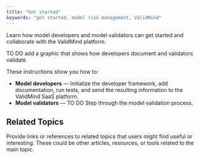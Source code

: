 ```yaml
---
title: "Get started"
keywords: "get started, model risk management, ValidMind"
---
```


<!-- 
Quickstart, essentially the demo
- Configuration 
- Dev framework demo
- Model validator try-out
--->

Learn how model developers and model validators can get started and collaborate with the ValidMind platform.

TO DO add a graphic that shows how developers document and validators validate

These instructions show you how to:

- **Model developers** — Initialize the developer framework, add documentation, run tests, and send the resulting information to the ValidMind SaaS platform.
- **Model validators** — TO DO Step through the model validation process.

<!--- The client also provides the ability to
effectively challenge the model's performance according to its
objective, use case and specific project's requirements.
--->


<!--
## Brief Introduction

Provide a brief introduction to the concept that this article will cover:

- What is [Concept Name]? Explain the concept or topic that the article is about. Provide a clear and concise definition that accurately reflects the scope of the article.

- Why is [Concept Name] Important? Explain why the concept or topic is important and why users should be interested in learning more about it.

- How Does [Concept Name] Work? Provide a detailed explanation of how the concept or topic works. Use examples or diagrams to help illustrate key points.

- Key Terms. List important terms and concepts related to the main topic and provide clear definitions for each one.

## Examples

Provide one or more examples that illustrate how the concept or topic works in practice. These examples should be clear and concise and should help users understand how to apply the concept or topic in real-world situations.

-->

## Related Topics

Provide links or references to related topics that users might find useful or interesting. These could be other articles, resources, or tools related to the main topic.
